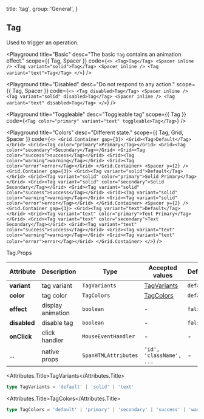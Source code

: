 
  title: 'tag',
  group: 'General',
}

## Tag

Used to trigger an operation.

<Playground
  title="Basic"
  desc="The basic `Tag` contains an animation effect."
  scope={{ Tag, Spacer }}
  code={`
  <>
    <Tag>Tag</Tag>
    <Spacer inline />
    <Tag variant="solid">Tag</Tag>
    <Spacer inline />
    <Tag variant="text">Tag</Tag>
  </>
`}
/>

<Playground
  title="Disabled"
  desc="Do not respond to any action."
  scope={{ Tag, Spacer }}
  code={`
    <>
      <Tag disabled>Tag</Tag>
      <Spacer inline />
      <Tag variant="solid" disabled>Tag</Tag>
      <Spacer inline />
      <Tag variant="text" disabled>Tag</Tag>
    </>
  `}
/>

<Playground
  title="Toggleable"
  desc="Toggleable tag"
  scope={{ Tag }}
  code={`
    <Tag color="primary" variant="text" toggleable>Tag</Tag>
  `}
/>

<Playground
  title="Colors"
  desc="Different state."
  scope={{ Tag, Grid, Spacer }}
  code={`
  <>
    <Grid.Container gap={3}>
      <Grid><Tag>Default</Tag></Grid>
      <Grid><Tag color="primary">Primary</Tag></Grid>
      <Grid><Tag color="secondary">Secondary</Tag></Grid>
      <Grid><Tag color="success">success</Tag></Grid>
      <Grid><Tag color="warning">warning</Tag></Grid>
      <Grid><Tag color="error">error</Tag></Grid>
    </Grid.Container>
    <Spacer y={2} />
    <Grid.Container gap={3}>
      <Grid><Tag variant="solid">Default</Tag></Grid>
      <Grid><Tag variant="solid" color="primary">Solid Primary</Tag></Grid>
      <Grid><Tag variant="solid" color="secondary">Solid Secondary</Tag></Grid>
      <Grid><Tag variant="solid" color="success">success</Tag></Grid>
      <Grid><Tag variant="solid" color="warning">warning</Tag></Grid>
      <Grid><Tag variant="solid" color="error">error</Tag></Grid>
    </Grid.Container>
    <Spacer y={2} />
    <Grid.Container gap={3}>
      <Grid><Tag variant="text">Default</Tag></Grid>
      <Grid><Tag variant="text" color="primary">Text Primary</Tag></Grid>
      <Grid><Tag variant="text" color="secondary">Text Secondary</Tag></Grid>
      <Grid><Tag variant="text" color="success">success</Tag></Grid>
      <Grid><Tag variant="text" color="warning">warning</Tag></Grid>
      <Grid><Tag variant="text" color="error">error</Tag></Grid>
    </Grid.Container>
  </>
`}
/>

<Attributes edit="/pages/zh-cn/components/tag.mdx">
<Attributes.Title>Tag.Props</Attributes.Title>

| Attribute    | Description       | Type                 | Accepted values                | Default   |
| ------------ | ----------------- | -------------------- | ------------------------------ | --------- |
| **variant**  | tag variant       | `TagVariants`        | [TagVariants](#buttonVariants) | `default` |
| **color**    | tag color         | `TagColors`          | [TagColors](#buttontypes)      | `default` |
| **effect**   | display animation | `boolean`            | -                              | `false`   |
| **disabled** | disable tag       | `boolean`            | -                              | `false`   |
| **onClick**  | click handler     | `MouseEventHandler`  | -                              | -         |
| ...          | native props      | `SpanHTMLAttributes` | `'id', 'className', ...`       | -         |

<Attributes.Title>TagVariants</Attributes.Title>

```ts
type TagVariants = 'default' | 'solid' | 'text'
```

<Attributes.Title>TagColors</Attributes.Title>

```ts
type TagColors = 'default' | 'primary' | 'secondary' | 'success' | 'warning' | 'error'
```

</Attributes>

